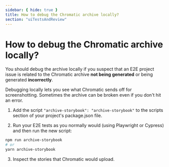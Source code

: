 ```yaml
---
sidebar: { hide: true }
title: How to debug the Chromatic archive locally?
section: "uiTestsAndReview"
---
```


# How to debug the Chromatic archive locally?

You should debug the archive locally if you suspect that an E2E project issue is related to the Chromatic archive **not being generated** or being generated **incorrectly**.

Debugging locally lets you see what Chromatic sends off for screenshotting. Sometimes the archive can be broken even if you don't hit an error.

1. Add the script `"archive-storybook": "archive-storybook"` to the scripts section of your project's package.json file.

2. Run your E2E tests as you normally would (using Playwright or Cypress) and then run the new script:

```bash
npm run archive-storybook
# or
yarn archive-storybook
```

3. Inspect the stories that Chromatic would upload.
